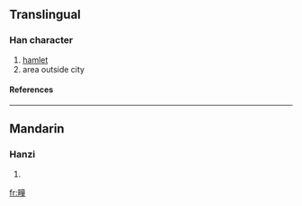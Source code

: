 ==Translingual==
===Han character===
{{Han char|rn=102|rad=田|as=12|sn=17|four=|canj=田卜廿土 (WYTG)}}
# [[hamlet]]
# area outside city
====References====
{{Han ref|kx=0766.190|dkj=21942|dj=1176.270|hdz=42553.010|uh=7583|ud=30083}}

----
==Mandarin==
===Hanzi===
{{cmn-hanzi|pin=[[tuǎn]] ([[tuan3]])|wg=t'uan<sup>3</sup>}}
# {{defn|Mandarin}}

[[fr:疃]]